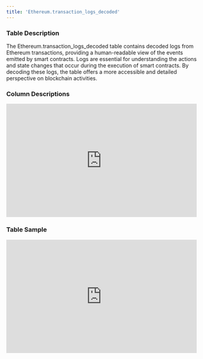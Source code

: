```yaml
---
title: 'Ethereum.transaction_logs_decoded'
---
```


### Table Description
The Ethereum.transaction_logs_decoded table contains decoded logs from Ethereum transactions, providing a human-readable view of the events emitted by smart contracts. Logs are essential for understanding the actions and state changes that occur during the execution of smart contracts. By decoding these logs, the table offers a more accessible and detailed perspective on blockchain activities.
### Column Descriptions

<div>
    <iframe
        src="http://127.0.0.1:3000/columns/ethereum.transaction_logs_decoded"
        width="100%"
        height="300px"
        frameBorder="0"
        scrolling="no"
    ></iframe>
</div>

### Table Sample

<div>
    <iframe
        src="http://127.0.0.1:3000/data/ethereum.transaction_logs_decoded"
        width="100%"
        height="300px"
        frameBorder="0"
        scrolling="no"
    ></iframe>
</div>
